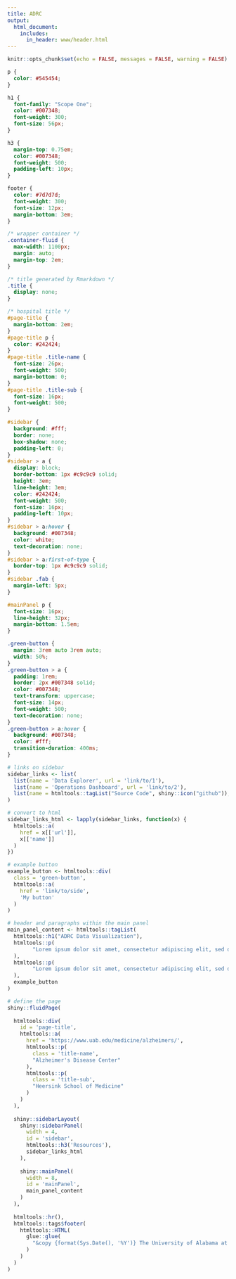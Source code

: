 ```yaml
---
title: ADRC
output:
  html_document:
    includes:
      in_header: www/header.html
---
```


<!--
This page mimics the style of https://www.uab.edu/medicine/alzheimers/research
-->

```r
knitr::opts_chunk$set(echo = FALSE, messages = FALSE, warning = FALSE)
```

```css
p {
  color: #545454;
}

h1 {
  font-family: "Scope One";
  color: #007348;
  font-weight: 300;
  font-size: 56px;
}

h3 {
  margin-top: 0.75em;
  color: #007348;
  font-weight: 500;
  padding-left: 10px;
}

footer {
  color: #7d7d7d;
  font-weight: 300;
  font-size: 12px;
  margin-bottom: 3em;
}

/* wrapper container */
.container-fluid {
  max-width: 1100px;
  margin: auto;
  margin-top: 2em;
}

/* title generated by Rmarkdown */
.title {
  display: none;
}

/* hospital title */
#page-title {
  margin-bottom: 2em;
}
#page-title p {
  color: #242424;
}
#page-title .title-name {
  font-size: 26px;
  font-weight: 500;
  margin-bottom: 0;
}
#page-title .title-sub {
  font-size: 16px;
  font-weight: 500;
}

#sidebar {
  background: #fff;
  border: none;
  box-shadow: none;
  padding-left: 0;
}
#sidebar > a {
  display: block;
  border-bottom: 1px #c9c9c9 solid;
  height: 3em;
  line-height: 3em;
  color: #242424;
  font-weight: 500;
  font-size: 16px;
  padding-left: 10px;
}
#sidebar > a:hover {
  background: #007348;
  color: white;
  text-decoration: none;
}
#sidebar > a:first-of-type {
  border-top: 1px #c9c9c9 solid;
}
#sidebar .fab {
  margin-left: 5px;
}

#mainPanel p {
  font-size: 16px;
  line-height: 32px;
  margin-bottom: 1.5em;
}

.green-button {
  margin: 3rem auto 3rem auto;
  width: 50%;
}
.green-button > a {
  padding: 1rem;
  border: 2px #007348 solid;
  color: #007348;
  text-transform: uppercase;
  font-size: 14px;
  font-weight: 500;
  text-decoration: none;
}
.green-button > a:hover {
  background: #007348;
  color: #fff;
  transition-duration: 400ms;
}
```

<!-- EDIT SIDEBAR LINKS HERE -->

```r
# links on sidebar
sidebar_links <- list(
  list(name = 'Data Explorer', url = 'link/to/1'),
  list(name = 'Operations Dashboard', url = 'link/to/2'),
  list(name = htmltools::tagList("Source Code", shiny::icon("github")), url = 'https://www.github.com/cfmurch')
)

# convert to html
sidebar_links_html <- lapply(sidebar_links, function(x) {
  htmltools::a(
    href = x[['url']],
    x[['name']]
  )
})
```

```r
# example button
example_button <- htmltools::div(
  class = 'green-button',
  htmltools::a(
    href = 'link/to/side',
    'My button'
  )
)
```

<!-- EDIT MAIN TEXT HERE -->

```r
# header and paragraphs within the main panel
main_panel_content <- htmltools::tagList(
  htmltools::h1("ADRC Data Visualization"),
  htmltools::p(
        "Lorem ipsum dolor sit amet, consectetur adipiscing elit, sed do eiusmod tempor incididunt ut labore et dolore magna aliqua. Ut enim ad minim veniam, quis nostrud exercitation ullamco laboris nisi ut aliquip ex ea commodo consequat. Duis aute irure dolor in reprehenderit in voluptate velit esse cillum dolore eu fugiat nulla pariatur. Excepteur sint occaecat cupidatat non proident, sunt in culpa qui officia deserunt mollit anim id est laborum."
  ),
  htmltools::p(
        "Lorem ipsum dolor sit amet, consectetur adipiscing elit, sed do eiusmod tempor incididunt ut labore et dolore magna aliqua. Aliquam sem fringilla ut morbi. Sed pulvinar proin gravida hendrerit lectus. Feugiat scelerisque varius morbi enim nunc faucibus a pellentesque. Aliquam id diam maecenas ultricies mi eget mauris pharetra. Placerat vestibulum lectus mauris ultrices eros in. Etiam dignissim diam quis enim lobortis scelerisque fermentum dui faucibus."
  ),
  example_button
)
```


```r
# define the page
shiny::fluidPage(
  
  htmltools::div(
    id = 'page-title',
    htmltools::a(
      href = 'https://www.uab.edu/medicine/alzheimers/',
      htmltools::p(
        class = 'title-name',
        "Alzheimer's Disease Center"
      ),
      htmltools::p(
        class = 'title-sub',
        "Heersink School of Medicine"
      )
    )
  ),
  
  shiny::sidebarLayout(
    shiny::sidebarPanel(
      width = 4,
      id = 'sidebar',
      htmltools::h3('Resources'),
      sidebar_links_html
    ),
    
    shiny::mainPanel(
      width = 8,
      id = 'mainPanel',
      main_panel_content
    )
  ),
  
  htmltools::hr(),
  htmltools::tags$footer(
    htmltools::HTML(
      glue::glue(
        "&copy {format(Sys.Date(), '%Y')} The University of Alabama at Birmingham"
      )
    )
  )
)
```


